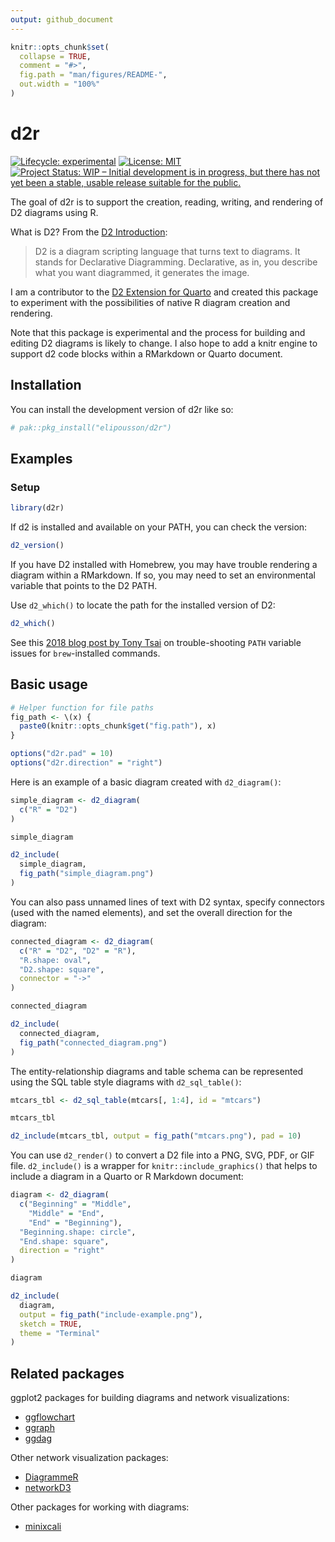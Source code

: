 ```yaml
---
output: github_document
---
```


<!-- README.md is generated from README.Rmd. Please edit that file -->

```r
knitr::opts_chunk$set(
  collapse = TRUE,
  comment = "#>",
  fig.path = "man/figures/README-",
  out.width = "100%"
)
```

# d2r

<!-- badges: start -->
[![Lifecycle: experimental](https://img.shields.io/badge/lifecycle-experimental-orange.svg)](https://lifecycle.r-lib.org/articles/stages.html#experimental)
[![License: MIT](https://img.shields.io/badge/License-MIT-yellow.svg)](https://opensource.org/licenses/MIT)
[![Project Status: WIP – Initial development is in progress, but there has not yet been a stable, usable release suitable for the public.](https://www.repostatus.org/badges/latest/wip.svg)](https://www.repostatus.org/#wip)
<!-- badges: end -->

The goal of d2r is to support the creation, reading, writing, and rendering of D2 diagrams using R.

What is D2? From the [D2 Introduction](https://d2lang.com/tour/intro):

> D2 is a diagram scripting language that turns text to diagrams. It stands for Declarative Diagramming. Declarative, as in, you describe what you want diagrammed, it generates the image.

I am a contributor to the [D2 Extension for Quarto](https://github.com/data-intuitive/quarto-d2) and created this package to experiment with the possibilities of native R diagram creation and rendering.

Note that this package is experimental and the process for building and editing D2 diagrams is likely to change. I also hope to add a knitr engine to support d2 code blocks within a RMarkdown or Quarto document.

## Installation

You can install the development version of d2r like so:

``` r
# pak::pkg_install("elipousson/d2r")
```

## Examples

### Setup

```r
library(d2r)
```

If d2 is installed and available on your PATH, you can check the version:

```r
d2_version()
```

If you have D2 installed with Homebrew, you may have trouble rendering a diagram within a RMarkdown. If so, you may need to set an environmental variable that points to the D2 PATH.

Use `d2_which()` to locate the path for the installed version of D2:

```r
d2_which()
```

See this [2018 blog post by Tony Tsai](https://blog.tonytsai.name/blog/2018-05-07-setting-path-variable-for-gs-command-in-rstudio/) on trouble-shooting `PATH` variable issues for `brew`-installed commands.

## Basic usage

```r
# Helper function for file paths
fig_path <- \(x) {
  paste0(knitr::opts_chunk$get("fig.path"), x)
}

options("d2r.pad" = 10)
options("d2r.direction" = "right")
```


Here is an example of a basic diagram created with `d2_diagram()`:

```r
simple_diagram <- d2_diagram(
  c("R" = "D2")
)

simple_diagram

d2_include(
  simple_diagram,
  fig_path("simple_diagram.png")
)
```

You can also pass unnamed lines of text with D2 syntax, specify connectors (used with the named elements), and set the overall direction for the diagram:

```r
connected_diagram <- d2_diagram(
  c("R" = "D2", "D2" = "R"),
  "R.shape: oval",
  "D2.shape: square",
  connector = "->"
)

connected_diagram

d2_include(
  connected_diagram,
  fig_path("connected_diagram.png")
)
```

The entity-relationship diagrams and table schema can be represented using the SQL table style diagrams with `d2_sql_table()`:

```r
mtcars_tbl <- d2_sql_table(mtcars[, 1:4], id = "mtcars")

mtcars_tbl

d2_include(mtcars_tbl, output = fig_path("mtcars.png"), pad = 10)
```

You can use `d2_render()` to convert a D2 file into a PNG, SVG, PDF, or GIF file. `d2_include()` is a wrapper for `knitr::include_graphics()` that helps to include a diagram in a Quarto or R Markdown document:

```r
diagram <- d2_diagram(
  c("Beginning" = "Middle",
    "Middle" = "End",
    "End" = "Beginning"),
  "Beginning.shape: circle",
  "End.shape: square",
  direction = "right"
)

diagram

d2_include(
  diagram,
  output = fig_path("include-example.png"),
  sketch = TRUE,
  theme = "Terminal"
)
```

## Related packages

ggplot2 packages for building diagrams and network visualizations:

- [ggflowchart](https://nrennie.rbind.io/ggflowchart/)
- [ggraph](https://ggraph.data-imaginist.com/)
- [ggdag](https://r-causal.github.io/ggdag/)

Other network visualization packages:

- [DiagrammeR](https://rich-iannone.github.io/DiagrammeR/)
- [networkD3](https://christophergandrud.github.io/networkD3/)

Other packages for working with diagrams:

- [minixcali](https://baptiste.github.io/minixcali/index.html)
